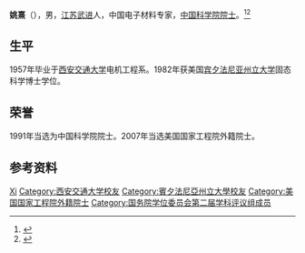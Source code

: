 {{Multiple issues|
{{expand|time=2009-08-11T22:39:58+00:00}}
{{infoboxneeded|Infobox person|time=2009-08-11T22:39:58+00:00}}
}}
'''姚熹'''（{{bd|1935年|9月||}}），男，[[江苏|江苏]][[武进|武进]]人，中国电子材料专家，[[中国科学院院士|中国科学院院士]]。<ref>{{Cite book|title=中华当代文化名人大辞典|author=张品兴, 殷登祥, 陈有进等主编|publisher=中国广播电视出版社|year=1992|isbn=9787504315137|location=北京|pages=}}</ref><ref>{{Cite book|title=二十世纪中国名人辞典|author=蔡开松, 于信凤主编; 曾卓明, 周溯源, 赵书刚副主编|publisher=辽宁人民出版社|year=1991|isbn=|location=沈阳|pages=}}</ref>

== 生平 ==
1957年毕业于[[西安交通大学|西安交通大学]]电机工程系。1982年获美国[[宾夕法尼亚州立大学|宾夕法尼亚州立大学]]固态科学博士学位。

== 荣誉 ==
1991年当选为中国科学院院士。2007年当选美国国家工程院外籍院士。

== 参考资料 ==
{{reflist}}

{{中国科学院技术科学部院士}}
{{国务院学位委员会第二届学科评议组/工学}}

{{Authority control}}

{{DEFAULTSORT:Yao}}
[[Category:姚姓|Xi]]
[[Category:西安交通大学校友|Category:西安交通大学校友]]
[[Category:賓夕法尼亞州立大學校友|Category:賓夕法尼亞州立大學校友]]
[[Category:美国国家工程院外籍院士|Category:美国国家工程院外籍院士]]
[[Category:国务院学位委员会第二届学科评议组成员|Category:国务院学位委员会第二届学科评议组成员]]